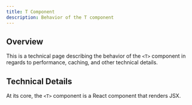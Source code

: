 ```yaml
---
title: T Component
description: Behavior of the T component
---
```


## Overview

This is a technical page describing the behavior of the `<T>` component
in regards to performance, caching, and other technical details.

## Technical Details

At its core, the `<T>` component is a React component that renders JSX.




